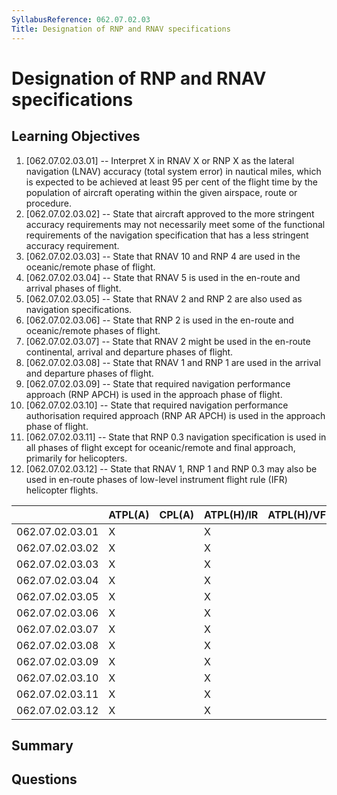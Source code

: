 ```yaml
---
SyllabusReference: 062.07.02.03
Title: Designation of RNP and RNAV specifications
---
```


# Designation of RNP and RNAV specifications

## Learning Objectives

1. [062.07.02.03.01] -- Interpret X in RNAV X or RNP X as the lateral navigation
   (LNAV) accuracy (total system error) in nautical miles, which is expected to
   be achieved at least 95 per cent of the flight time by the population of
   aircraft operating within the given airspace, route or procedure.
2. [062.07.02.03.02] -- State that aircraft approved to the more stringent
   accuracy requirements may not necessarily meet some of the functional
   requirements of the navigation specification that has a less stringent
   accuracy requirement.
3. [062.07.02.03.03] -- State that RNAV 10 and RNP 4 are used in the
   oceanic/remote phase of flight.
4. [062.07.02.03.04] -- State that RNAV 5 is used in the en-route and arrival
   phases of flight.
5. [062.07.02.03.05] -- State that RNAV 2 and RNP 2 are also used as navigation
   specifications.
6. [062.07.02.03.06] -- State that RNP 2 is used in the en-route and
   oceanic/remote phases of flight.
7. [062.07.02.03.07] -- State that RNAV 2 might be used in the en-route
   continental, arrival and departure phases of flight.
8. [062.07.02.03.08] -- State that RNAV 1 and RNP 1 are used in the arrival and
   departure phases of flight.
9. [062.07.02.03.09] -- State that required navigation performance approach (RNP
   APCH) is used in the approach phase of flight.
10. [062.07.02.03.10] -- State that required navigation performance
    authorisation required approach (RNP AR APCH) is used in the approach phase
    of flight.
11. [062.07.02.03.11] -- State that RNP 0.3 navigation specification is used in
    all phases of flight except for oceanic/remote and final approach, primarily
    for helicopters.
12. [062.07.02.03.12] -- State that RNAV 1, RNP 1 and RNP 0.3 may also be used
    in en-route phases of low-level instrument flight rule (IFR) helicopter
    flights.

|                 | ATPL(A) | CPL(A) | ATPL(H)/IR | ATPL(H)/VFR | CPL(H) | IR  | CBIR(A) |
| --------------- | ------- | ------ | ---------- | ----------- | ------ | --- | ------- |
| 062.07.02.03.01 | X       |        | X          |             |        | X   |         |
| 062.07.02.03.02 | X       |        | X          |             |        | X   | X       |
| 062.07.02.03.03 | X       |        | X          |             |        | X   |         |
| 062.07.02.03.04 | X       |        | X          |             |        | X   | X       |
| 062.07.02.03.05 | X       |        | X          |             |        | X   |         |
| 062.07.02.03.06 | X       |        | X          |             |        | X   |         |
| 062.07.02.03.07 | X       |        | X          |             |        | X   |         |
| 062.07.02.03.08 | X       |        | X          |             |        | X   | X       |
| 062.07.02.03.09 | X       |        | X          |             |        | X   | X       |
| 062.07.02.03.10 | X       |        | X          |             |        | X   | X       |
| 062.07.02.03.11 | X       |        | X          |             |        | X   |         |
| 062.07.02.03.12 | X       |        | X          |             |        | X   |         |

## Summary

## Questions
